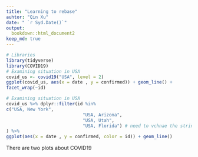 ```yaml
---
title: "Learning to rebase"
auhtor: "Qin Xu"
date: " `r Syd.Date()`"
output:
  bookdown::html_document2
keep_md: true
---
```


```r
# Libraries
library(tidyverse) 
library(COVID19)
# Examining situation in USA
covid_us <- covid19("USA", level = 2)
ggplot(covid_us, aes(x = date , y = confirmed)) + geom_line() +
facet_wrap(~id) 
```


```r
# Examining situation in USA
covid_us %>% dplyr::filter(id %in%
c("USA, New York",
                             "USA, Arizona",
                             "USA, Utah",
                             "USA, Florida") # need to vchnae the string the id in the graph
) %>%
ggplot(aes(x = date , y = confirmed, color = id)) + geom_line()
```

There are two plots about COVID19